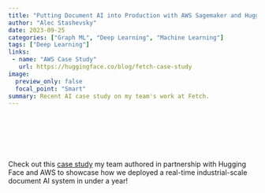 ```yaml
---
title: "Putting Document AI into Production with AWS Sagemaker and Hugging Face"
author: "Alec Stashevsky"
date: 2023-09-25
categories: ["Graph ML", "Deep Learning", "Machine Learning"]
tags: ["Deep Learning"]
links:
 - name: "AWS Case Study"
   url: https://huggingface.co/blog/fetch-case-study
image:
  preview_only: false
  focal_point: "Smart"
summary: Recent AI case study on my team's work at Fetch.
---
```


<br> 

<br>
 
<br>

Check out this [case study](https://huggingface.co/blog/fetch-case-study) my team authored in partnership with Hugging Face and AWS to showcase how we deployed a real-time industrial-scale document AI system in under a year!

<br>
